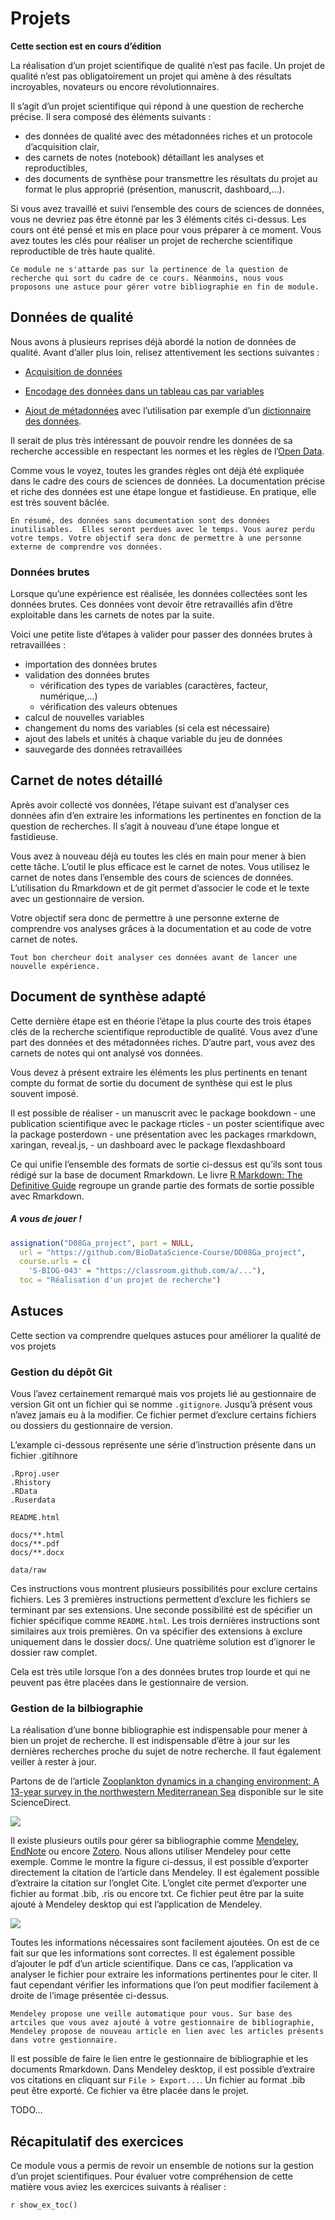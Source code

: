 # Projets {#projets}

**Cette section est en cours d'édition**

La réalisation d'un projet scientifique de qualité n'est pas facile. Un projet de qualité n'est pas obligatoirement un projet qui amène à des résultats incroyables, novateurs ou encore révolutionnaires.

Il s'agit d'un projet scientifique qui répond à une question de recherche précise. Il sera composé des éléments suivants :

- des données de qualité avec des métadonnées riches et un protocole d'acquisition clair,
- des carnets de notes (notebook) détaillant les analyses et reproductibles,
- des documents de synthèse pour transmettre les résultats du projet au format le plus approprié (présention, manuscrit, dashboard,...).

Si vous avez travaillé et suivi l'ensemble des cours de sciences de données, vous ne devriez pas être étonné par les 3 éléments cités ci-dessus. Les cours ont été pensé et mis en place pour vous préparer à ce moment. Vous avez toutes les clés pour réaliser un projet de recherche scientifique reproductible de très haute qualité. 

```block2
Ce module ne s'attarde pas sur la pertinence de la question de recherche qui sort du cadre de ce cours. Néanmoins, nous vous proposons une astuce pour gérer votre bibliographie en fin de module.
``` 

## Données de qualité

Nous avons à plusieurs reprises déjà abordé la notion de données de qualité. Avant d'aller plus loin, relisez attentivement les sections suivantes :

- [Acquisition de données](https://wp.sciviews.org/sdd-umons-2020/acquisition-de-donn%C3%A9es.html)

- [Encodage des données dans un tableau cas par variables](https://wp.sciviews.org/sdd-umons-2020/tableaux-de-donn%C3%A9es.html#tableaux-cas-par-variables)

- [Ajout de métadonnées](https://wp.sciviews.org/sdd-umons-2020/tableaux-de-donn%C3%A9es.html#m%C3%A9tadonn%C3%A9es) avec l'utilisation par exemple d'un [dictionnaire des données](https://wp.sciviews.org/sdd-umons-2020/tableaux-de-donn%C3%A9es.html#dictionnaire-des-donn%C3%A9es). 

Il serait de plus très intéressant de pouvoir rendre les données de sa recherche accessible en respectant les normes et les règles de l'[Open Data](https://wp.sciviews.org/sdd-umons2/?iframe=wp.sciviews.org/sdd-umons2-2020/open-data.html). 

Comme vous le voyez, toutes les grandes règles ont déjà été expliquée dans le cadre des cours de sciences de données. La documentation précise et riche des données est une étape longue et fastidieuse. En pratique, elle est très souvent bâclée. 

```block2
En résumé, des données sans documentation sont des données inutilisables.  Elles seront perdues avec le temps. Vous aurez perdu votre temps. Votre objectif sera donc de permettre à une personne externe de comprendre vos données.
```


### Données brutes

Lorsque qu'une expérience est réalisée, les données collectées sont les données brutes. Ces données vont devoir être retravaillés afin d'être exploitable dans les carnets de notes par la suite. 

Voici une petite liste d'étapes à valider pour passer des données brutes à retravaillées : 

- importation des données brutes
- validation des données brutes
    + vérification des types de variables (caractères, facteur, numérique,...)
    + vérification des valeurs obtenues
- calcul de nouvelles variables
- changement du noms des variables (si cela est nécessaire)    
- ajout des labels et unités à chaque variable du jeu de données
- sauvegarde des données retravaillées

## Carnet de notes détaillé

Après avoir collecté vos données, l'étape suivant est d'analyser ces données afin d'en extraire les informations les pertinentes en fonction de la question de recherches. Il s'agit à nouveau d'une étape longue et fastidieuse. 

Vous avez à nouveau déjà eu toutes les clés en main pour mener à bien cette tâche. L'outil le plus efficace est le carnet de notes. Vous utilisez le carnet de notes dans l'ensemble des cours de sciences de données. L'utilisation du Rmarkdown et de git permet d'associer le code et le texte avec un gestionnaire de version. 

Votre objectif sera donc de permettre à une personne externe de comprendre vos analyses grâces à la documentation et au code de votre carnet de notes.


```block2
Tout bon chercheur doit analyser ces données avant de lancer une nouvelle expérience. 
``` 

## Document de synthèse adapté

Cette dernière étape est en théorie l'étape la plus courte des trois étapes clés de la recherche scientifique reproductible de qualité. Vous avez d'une part des données et des métadonnées riches. D'autre part, vous avez des carnets de notes qui ont analysé vos données. 

Vous devez à présent extraire les éléments les plus pertinents en tenant compte du format de sortie du document de synthèse qui est le plus souvent imposé. 

Il est possible de réaliser 
- un manuscrit avec le package bookdown
- une publication scientifique avec le package rticles
- un poster scientifique avec la package posterdown
- une présentation avec les packages rmarkdown, xaringan, reveal.js, 
- un dashboard avec le package flexdashboard

Ce qui unifie l'ensemble des formats de sortie ci-dessus est qu'ils sont tous rédigé sur la base de document Rmarkdown. Le livre [R Markdown: The Definitive Guide](https://bookdown.org/yihui/rmarkdown/) regroupe un grande partie des formats de sortie possible avec Rmarkdown.

##### A vous de jouer ! {-}

```r
assignation("D08Ga_project", part = NULL,
  url = "https://github.com/BioDataScience-Course/DD08Ga_project",
  course.urls = c(
    'S-BIOG-043' = "https://classroom.github.com/a/..."),
  toc = "Réalisation d'un projet de recherche")
```

## Astuces

Cette section va comprendre quelques astuces pour améliorer la qualité de vos projets

### Gestion du dépôt Git

Vous l'avez certainement remarqué mais vos projets lié au gestionnaire de version Git ont un fichier qui se nomme `.gitignore`. Jusqu'à présent vous n'avez jamais eu à la modifier. Ce fichier permet d'exclure certains fichiers ou dossiers du gestionnaire de version. 

L'example ci-dessous représente une série d'instruction présente dans un fichier .gitihnore

```
.Rproj.user
.Rhistory
.RData
.Ruserdata

README.html

docs/**.html
docs/**.pdf
docs/**.docx

data/raw
```

Ces instructions vous montrent plusieurs possibilités pour exclure certains fichiers. Les 3 premières instructions permettent d'exclure les fichiers se terminant par ses extensions. Une seconde possibilité est de spécifier un fichier spécifique comme `README.html`. Les trois dernières instructions sont similaires aux trois premières. On va spécifier des extensions à exclure uniquement dans le dossier docs/. Une quatrième solution est d'ignorer le dossier raw complet.

Cela est très utile lorsque l'on a des données brutes trop lourde et qui ne peuvent pas être placées dans le gestionnaire de version. 

### Gestion de la bilbiographie

La réalisation d'une bonne bibliographie est indispensable pour mener à bien un projet de recherche. Il est indispensable d'être à jour sur les dernières recherches proche du sujet de notre recherche. Il faut également veiller à rester à jour. 

Partons de de l'article [Zooplankton dynamics in a changing environment: A 13-year survey in the northwestern Mediterranean Sea](https://www.sciencedirect.com/science/article/abs/pii/S0141113619307901) disponible sur le site ScienceDirect.

![](images/08-projets/science_direct.png)

Il existe plusieurs outils pour gérer sa bibliographie comme [Mendeley](https://www.mendeley.com/), [EndNote](https://endnote.com/) ou encore [Zotero](https://www.zotero.org/). Nous allons utiliser Mendeley pour cette exemple. Comme le montre la figure ci-dessus, il est possible d'exporter directement la citation de l'article dans Mendeley. Il est également possible d'extraire la citation sur l'onglet Cite. L'onglet cite permet d'exporter une fichier au format .bib, .ris ou encore txt. Ce fichier peut être par la suite ajouté à Mendeley desktop qui est l'application de Mendeley.

![](images/08-projets/mendeley01.png)

Toutes les informations nécessaires sont facilement ajoutées. On est de ce fait sur que les informations sont correctes. Il est également possible d'ajouter le pdf d'un article scientifique. Dans ce cas, l'application va analyser le fichier pour extraire les informations pertinentes pour le citer. Il faut cependant vérifier les informations que l'on peut modifier facilement à droite de l'image présentée ci-dessus.

```block2
Mendeley propose une veille automatique pour vous. Sur base des artciles que vous avez ajouté à votre gestionnaire de bibliographie, Mendeley propose de nouveau article en lien avec les articles présents dans votre gestionnaire.
``` 

Il est possible de faire le lien entre le gestionnaire de bibliographie et les documents Rmarkdown. Dans Mendeley desktop, il est possible d'extraire vos citations en cliquant sur `File > Export...`. Un fichier au format .bib peut être exporté. Ce fichier va être placée dans le projet.

TODO...


## Récapitulatif des exercices

Ce module vous a permis de revoir un ensemble de notions sur la gestion d'un projet scientifiques. Pour évaluer votre compréhension de cette matière vous aviez les exercices suivants à réaliser\ :

`r show_ex_toc()`

